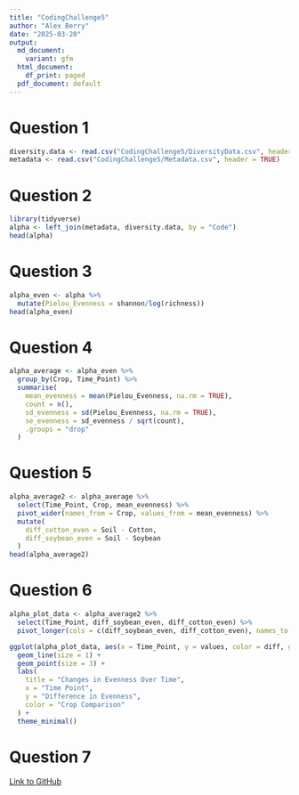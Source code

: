 ```yaml
---
title: "CodingChallenge5"
author: "Alex Berry"
date: "2025-03-20"
output:
  md_document:
    variant: gfm
  html_document:
    df_print: paged
  pdf_document: default
---
```


# Question 1
```r
diversity.data <- read.csv("CodingChallenge5/DiversityData.csv", header = TRUE)
metadata <- read.csv("CodingChallenge5/Metadata.csv", header = TRUE)
```

# Question 2
```r
library(tidyverse)
alpha <- left_join(metadata, diversity.data, by = "Code")
head(alpha)
```

# Question 3
```r
alpha_even <- alpha %>%
  mutate(Pielou_Evenness = shannon/log(richness))
head(alpha_even)
```

# Question 4
```r
alpha_average <- alpha_even %>%
  group_by(Crop, Time_Point) %>%
  summarise(
    mean_evenness = mean(Pielou_Evenness, na.rm = TRUE),
    count = n(),
    sd_evenness = sd(Pielou_Evenness, na.rm = TRUE),
    se_evenness = sd_evenness / sqrt(count),
    .groups = "drop"
  )
```

# Question 5
```r
alpha_average2 <- alpha_average %>%
  select(Time_Point, Crop, mean_evenness) %>%
  pivot_wider(names_from = Crop, values_from = mean_evenness) %>%
  mutate(
    diff_cotton_even = Soil - Cotton,
    diff_soybean_even = Soil - Soybean
  )
head(alpha_average2)
```

# Question 6
```r
alpha_plot_data <- alpha_average2 %>%
  select(Time_Point, diff_soybean_even, diff_cotton_even) %>%
  pivot_longer(cols = c(diff_soybean_even, diff_cotton_even), names_to = "diff", values_to = "values")

ggplot(alpha_plot_data, aes(x = Time_Point, y = values, color = diff, group = diff)) +
  geom_line(size = 1) + 
  geom_point(size = 3) +
  labs(
    title = "Changes in Evenness Over Time",
    x = "Time Point",
    y = "Difference in Evenness",
    color = "Crop Comparison"
  ) +
  theme_minimal()
```

# Question 7
[Link to GitHub](https://github.com/alexberry8/In-Class-Coding-Challenges)


